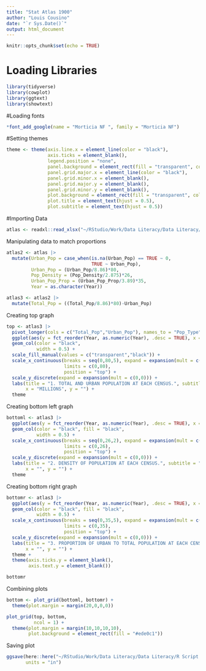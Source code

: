 ```yaml
---
title: "Stat Atlas 1900"
author: "Louis Cousino"
date: "`r Sys.Date()`"
output: html_document
---
```


```r
knitr::opts_chunk$set(echo = TRUE)
```

# Loading Libraries
```r
library(tidyverse)
library(cowplot)
library(ggtext)
library(showtext)
```

#Loading fonts
```r
*font_add_google(name = "Morticia NF ", family = "Morticia NF")
```


#Setting themes
```r
theme <- theme(axis.line.x = element_line(color = "black"),
               axis.ticks = element_blank(),
               legend.position = "none",
               panel.background = element_rect(fill = "transparent", color = "transparent"),
               panel.grid.major.x = element_line(color = "black"),
               panel.grid.minor.x = element_blank(),
               panel.grid.major.y = element_blank(),
               panel.grid.minor.y = element_blank(),
               plot.background = element_rect(fill = "transparent", color = "transparent"),
               plot.title = element_text(hjust = 0.5),
               plot.subtitle = element_text(hjust = 0.5))
```


#Importing Data
```r
atlas <- readxl::read_xlsx("~/RStudio/Work/Data Literacy/Data Literacy/Datasets/Statistics_Atlas_17.xlsx")
```

Manipulating data to match proportions
```r
atlas2 <- atlas |> 
  mutate(Urban_Pop = case_when(is.na(Urban_Pop) == TRUE ~ 0,
                               TRUE ~ Urban_Pop),
         Urban_Pop = (Urban_Pop/8.86)*80,
         Pop_Density = (Pop_Density/2.875)*26,
         Urban_Pop_Prop = (Urban_Pop_Prop/3.89)*35,
         Year = as.character(Year))

atlas3 <- atlas2 |> 
  mutate(Total_Pop = ((Total_Pop/8.86)*80)-Urban_Pop)
```

Creating top graph
```r
top <- atlas3 |> 
  pivot_longer(cols = c("Total_Pop","Urban_Pop"), names_to = "Pop_Type") |> 
  ggplot(aes(y = fct_reorder(Year, as.numeric(Year), .desc = TRUE), x = value, fill = Pop_Type)) +
  geom_col(color = "black",
           width = 0.5) +
  scale_fill_manual(values = c("transparent","black")) +
  scale_x_continuous(breaks = seq(0,80,5), expand = expansion(mult = c(0,0)),
                     limits = c(0,80),
                     position = "top") +
  scale_y_discrete(expand = expansion(mult = c(0,0))) +
  labs(title = "1. TOTAL AND URBAN POPULATION AT EACH CENSUS.", subtitle = "THE BLACK PORTION IS URBAN",
       x = "MILLIONS", y = "") +
  theme
```

Creating bottom left graph
```r
bottoml <- atlas3 |> 
  ggplot(aes(y = fct_reorder(Year, as.numeric(Year), .desc = TRUE), x = Pop_Density)) +
  geom_col(color = "black", fill = "black",
           width = 0.5) +
  scale_x_continuous(breaks = seq(0,26,2), expand = expansion(mult = c(0,0)),
                     limits = c(0,26),
                     position = "top") +
  scale_y_discrete(expand = expansion(mult = c(0,0))) +
  labs(title = "2. DENSITY OF POPULATION AT EACH CENSUS.", subtitle = "EXCLUDING ALASKA AND HAWAII",
       x = "", y = "") +
  theme
```

Creating bottom right graph

```r
bottomr <- atlas3 |> 
  ggplot(aes(y = fct_reorder(Year, as.numeric(Year), .desc = TRUE), x = Urban_Pop_Prop)) +
  geom_col(color = "black", fill = "black",
           width = 0.5) +
  scale_x_continuous(breaks = seq(0,35,5), expand = expansion(mult = c(0,0)),
                     limits = c(0,35),
                     position = "top") +
  scale_y_discrete(expand = expansion(mult = c(0,0))) +
  labs(title = "3. PROPORTION OF URBAN TO TOTAL POPULATION AT EACH CENSUS", subtitle = " ",
       x = "", y = "") +
  theme +
  theme(axis.ticks.y = element_blank(),
        axis.text.y = element_blank())

bottomr
```

Combining plots
```r
bottom <- plot_grid(bottoml, bottomr) +
  theme(plot.margin = margin(20,0,0,0))

plot_grid(top, bottom,
          ncol = 1) +
  theme(plot.margin = margin(10,10,10,10),
        plot.background = element_rect(fill = "#ede0c1"))
```

Saving plot
```r
ggsave(here::here("~/RStudio/Work/Data Literacy/Data Literacy/R Script Files/Stat Atlas 1900/stat_atlas_.png"), width = 1934/150, height = 1470/150,
       units = "in")
```

